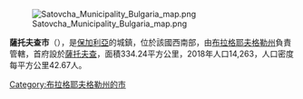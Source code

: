 [[Image:Satovcha_Municipality_Bulgaria_map.png|right]]

'''薩托夫查市'''（{{lang-bg|Сатовча}}），是[[保加利亞|保加利亞]]的城鎮，位於該國西南部，由[[布拉格耶夫格勒州|布拉格耶夫格勒州]]負責管轄，首府設於[[薩托夫查|薩托夫查]]，面積334.24平方公里，2018年人口14,263，人口密度每平方公里42.67人。

{{coord|41|37|N|23|58|E|type:adm2nd_region:BG|display=title}}

{{Bulgaria-geo-stub}}
[[Category:布拉格耶夫格勒州的市|Category:布拉格耶夫格勒州的市]]